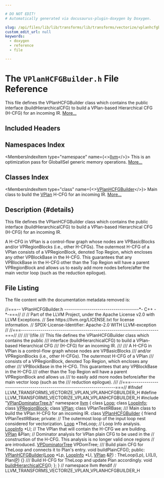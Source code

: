 ```yaml
---

# DO NOT EDIT!
# Automatically generated via docusaurus-plugin-doxygen by Doxygen.

slug: /api/files/lib/lib/transforms/lib/transforms/vectorize/vplanhcfgbuilder-h
custom_edit_url: null
keywords:
  - doxygen
  - reference
  - file

---
```





# The `VPlanHCFGBuilder.h` File Reference

<DoxygenPage pluginConfig={pluginConfig}>

This file defines the VPlanHCFGBuilder class which contains the public interface (buildHierarchicalCFG) to build a VPlan-based Hierarchical CFG (H-CFG) for an incoming IR. <a href="#details">More...</a>

## Included Headers

<IncludesList>
<IncludesListItem
  filePath="VPlanDominatorTree.h"
  permalink="/docs/api/files/lib/lib/transforms/lib/transforms/vectorize/vplandominatortree-h"
  isLocal="true" />
</IncludesList>

## Namespaces Index

<MembersIndex>

<MembersIndexItem
  type="namespace"
  name={<><a href="/docs/api/namespaces/llvm">llvm</a></>}>
This is an optimization pass for GlobalISel generic memory operations. <a href="/docs/api/namespaces/llvm/#details">More...</a>
</MembersIndexItem>

</MembersIndex>

## Classes Index

<MembersIndex>

<MembersIndexItem
  type="class"
  name={<><a href="/docs/api/classes/llvm/vplanhcfgbuilder">VPlanHCFGBuilder</a></>}>
Main class to build the <a href="/docs/api/classes/llvm/vplan">VPlan</a> H-CFG for an incoming IR. <a href="/docs/api/classes/llvm/vplanhcfgbuilder/#details">More...</a>
</MembersIndexItem>

</MembersIndex>

## Description {#details}

This file defines the VPlanHCFGBuilder class which contains the public interface (buildHierarchicalCFG) to build a VPlan-based Hierarchical CFG (H-CFG) for an incoming IR.

A H-CFG in VPlan is a control-flow graph whose nodes are VPBasicBlocks and/or VPRegionBlocks (i.e., other H-CFGs). The outermost H-CFG of a VPlan consists of a VPRegionBlock, denoted Top Region, which encloses any other VPBlockBase in the H-CFG. This guarantees that any VPBlockBase in the H-CFG other than the Top Region will have a parent VPRegionBlock and allows us to easily add more nodes before/after the main vector loop (such as the reduction epilogue).

## File Listing

The file content with the documentation metadata removed is:

<ProgramListing>

<Link id="l00001" /><CodeLine lineNumber="1"><Highlight kind="comment">//===-- VPlanHCFGBuilder.h --------------------------------------&#42;- C++ -&#42;-===//</Highlight><Highlight kind="normal"></Highlight></CodeLine>
<Link id="l00002" /><CodeLine lineNumber="2"><Highlight kind="normal"></Highlight><Highlight kind="comment">//</Highlight><Highlight kind="normal"></Highlight></CodeLine>
<Link id="l00003" /><CodeLine lineNumber="3"><Highlight kind="normal"></Highlight><Highlight kind="comment">// Part of the LLVM Project, under the Apache License v2.0 with LLVM Exceptions.</Highlight><Highlight kind="normal"></Highlight></CodeLine>
<Link id="l00004" /><CodeLine lineNumber="4"><Highlight kind="normal"></Highlight><Highlight kind="comment">// See https://llvm.org/LICENSE.txt for license information.</Highlight><Highlight kind="normal"></Highlight></CodeLine>
<Link id="l00005" /><CodeLine lineNumber="5"><Highlight kind="normal"></Highlight><Highlight kind="comment">// SPDX-License-Identifier: Apache-2.0 WITH LLVM-exception</Highlight><Highlight kind="normal"></Highlight></CodeLine>
<Link id="l00006" /><CodeLine lineNumber="6"><Highlight kind="normal"></Highlight><Highlight kind="comment">//</Highlight><Highlight kind="normal"></Highlight></CodeLine>
<Link id="l00007" /><CodeLine lineNumber="7"><Highlight kind="normal"></Highlight><Highlight kind="comment">//===----------------------------------------------------------------------===//</Highlight><Highlight kind="comment"></Highlight></CodeLine>
<Link id="l00008" /><CodeLine lineNumber="8"><Highlight kind="comment">///</Highlight></CodeLine>
<Link id="l00009" /><CodeLine lineNumber="9"><Highlight kind="comment">/// \\file</Highlight></CodeLine>
<Link id="l00010" /><CodeLine lineNumber="10"><Highlight kind="comment">/// This file defines the VPlanHCFGBuilder class which contains the public</Highlight></CodeLine>
<Link id="l00011" /><CodeLine lineNumber="11"><Highlight kind="comment">/// interface (buildHierarchicalCFG) to build a VPlan-based Hierarchical CFG</Highlight></CodeLine>
<Link id="l00012" /><CodeLine lineNumber="12"><Highlight kind="comment">/// (H-CFG) for an incoming IR.</Highlight></CodeLine>
<Link id="l00013" /><CodeLine lineNumber="13"><Highlight kind="comment">///</Highlight></CodeLine>
<Link id="l00014" /><CodeLine lineNumber="14"><Highlight kind="comment">/// A H-CFG in VPlan is a control-flow graph whose nodes are VPBasicBlocks</Highlight></CodeLine>
<Link id="l00015" /><CodeLine lineNumber="15"><Highlight kind="comment">/// and/or VPRegionBlocks (i.e., other H-CFGs). The outermost H-CFG of a VPlan</Highlight></CodeLine>
<Link id="l00016" /><CodeLine lineNumber="16"><Highlight kind="comment">/// consists of a VPRegionBlock, denoted Top Region, which encloses any other</Highlight></CodeLine>
<Link id="l00017" /><CodeLine lineNumber="17"><Highlight kind="comment">/// VPBlockBase in the H-CFG. This guarantees that any VPBlockBase in the H-CFG</Highlight></CodeLine>
<Link id="l00018" /><CodeLine lineNumber="18"><Highlight kind="comment">/// other than the Top Region will have a parent VPRegionBlock and allows us</Highlight></CodeLine>
<Link id="l00019" /><CodeLine lineNumber="19"><Highlight kind="comment">/// to easily add more nodes before/after the main vector loop (such as the</Highlight></CodeLine>
<Link id="l00020" /><CodeLine lineNumber="20"><Highlight kind="comment">/// reduction epilogue).</Highlight></CodeLine>
<Link id="l00021" /><CodeLine lineNumber="21"><Highlight kind="comment">///</Highlight><Highlight kind="normal"></Highlight></CodeLine>
<Link id="l00022" /><CodeLine lineNumber="22"><Highlight kind="normal"></Highlight><Highlight kind="comment">//===----------------------------------------------------------------------===//</Highlight><Highlight kind="normal"></Highlight></CodeLine>
<Link id="l00023" /><CodeLine lineNumber="23"><Highlight kind="normal"></Highlight></CodeLine>
<Link id="l00024" /><CodeLine lineNumber="24"><Highlight kind="normal"></Highlight><Highlight kind="preprocessor">#ifndef LLVM&#95;TRANSFORMS&#95;VECTORIZE&#95;VPLAN&#95;VPLANHCFGBUILDER&#95;H</Highlight><Highlight kind="normal"></Highlight></CodeLine>
<Link id="l00025" /><CodeLine lineNumber="25"><Highlight kind="normal"></Highlight><Highlight kind="preprocessor">#define LLVM&#95;TRANSFORMS&#95;VECTORIZE&#95;VPLAN&#95;VPLANHCFGBUILDER&#95;H</Highlight><Highlight kind="normal"></Highlight></CodeLine>
<Link id="l00026" /><CodeLine lineNumber="26"><Highlight kind="normal"></Highlight></CodeLine>
<Link id="l00027" /><CodeLine lineNumber="27"><Highlight kind="normal"></Highlight><Highlight kind="preprocessor">#include &quot;<a href="/docs/api/files/lib/lib/transforms/lib/transforms/vectorize/vplandominatortree-h">VPlanDominatorTree.h</a>&quot;</Highlight><Highlight kind="normal"></Highlight></CodeLine>
<Link id="l00028" /><CodeLine lineNumber="28"><Highlight kind="normal"></Highlight></CodeLine>
<Link id="l00029" /><CodeLine lineNumber="29"><Highlight kind="normal"></Highlight><Highlight kind="keyword">namespace </Highlight><Highlight kind="normal"><a href="/docs/api/namespaces/llvm">llvm</a> &#123;</Highlight></CodeLine>
<Link id="l00030" /><CodeLine lineNumber="30"><Highlight kind="normal"></Highlight></CodeLine>
<Link id="l00031" /><CodeLine lineNumber="31"><Highlight kind="normal"></Highlight><Highlight kind="keyword">class </Highlight><Highlight kind="normal"><a href="/docs/api/classes/llvm/loop">Loop</a>;</Highlight></CodeLine>
<Link id="l00032" /><CodeLine lineNumber="32"><Highlight kind="normal"></Highlight><Highlight kind="keyword">class </Highlight><Highlight kind="normal"><a href="/docs/api/classes/llvm/loopinfo">LoopInfo</a>;</Highlight></CodeLine>
<Link id="l00033" /><CodeLine lineNumber="33"><Highlight kind="normal"></Highlight><Highlight kind="keyword">class </Highlight><Highlight kind="normal"><a href="/docs/api/classes/llvm/vpregionblock">VPRegionBlock</a>;</Highlight></CodeLine>
<Link id="l00034" /><CodeLine lineNumber="34"><Highlight kind="normal"></Highlight><Highlight kind="keyword">class </Highlight><Highlight kind="normal"><a href="/docs/api/classes/llvm/vplan">VPlan</a>;</Highlight></CodeLine>
<Link id="l00035" /><CodeLine lineNumber="35"><Highlight kind="normal"></Highlight><Highlight kind="keyword">class </Highlight><Highlight kind="normal">VPlanTestIRBase;</Highlight></CodeLine>
<Link id="l00036" /><CodeLine lineNumber="36"><Highlight kind="normal"></Highlight><Highlight kind="comment"></Highlight></CodeLine>
<Link id="l00037" /><CodeLine lineNumber="37"><Highlight kind="comment">/// Main class to build the VPlan H-CFG for an incoming IR.</Highlight><Highlight kind="normal"></Highlight></CodeLine>
<Link id="l00038" /><CodeLine lineNumber="38" lineLink="/docs/api/classes/llvm/vplanhcfgbuilder"><Highlight kind="normal"></Highlight><Highlight kind="keyword">class </Highlight><Highlight kind="normal"><a href="/docs/api/classes/llvm/vplanhcfgbuilder/#a8bce0f5c7b119755cf368c61363dc230">VPlanHCFGBuilder</a> &#123;</Highlight></CodeLine>
<Link id="l00039" /><CodeLine lineNumber="39"><Highlight kind="normal">  </Highlight><Highlight kind="keyword">friend</Highlight><Highlight kind="normal"> VPlanTestIRBase;</Highlight></CodeLine>
<Link id="l00040" /><CodeLine lineNumber="40"><Highlight kind="normal"></Highlight></CodeLine>
<Link id="l00041" /><CodeLine lineNumber="41"><Highlight kind="normal"></Highlight><Highlight kind="keyword">private</Highlight><Highlight kind="normal">:</Highlight></CodeLine>
<Link id="l00042" /><CodeLine lineNumber="42"><Highlight kind="normal">  </Highlight><Highlight kind="comment">// The outermost loop of the input loop nest considered for vectorization.</Highlight><Highlight kind="normal"></Highlight></CodeLine>
<Link id="l00043" /><CodeLine lineNumber="43"><Highlight kind="normal">  <a href="/docs/api/classes/llvm/loop">Loop</a> &#42;TheLoop;</Highlight></CodeLine>
<Link id="l00044" /><CodeLine lineNumber="44"><Highlight kind="normal"></Highlight></CodeLine>
<Link id="l00045" /><CodeLine lineNumber="45"><Highlight kind="normal">  </Highlight><Highlight kind="comment">// Loop Info analysis.</Highlight><Highlight kind="normal"></Highlight></CodeLine>
<Link id="l00046" /><CodeLine lineNumber="46"><Highlight kind="normal">  <a href="/docs/api/classes/llvm/loopinfo">LoopInfo</a> &#42;LI;</Highlight></CodeLine>
<Link id="l00047" /><CodeLine lineNumber="47"><Highlight kind="normal"></Highlight></CodeLine>
<Link id="l00048" /><CodeLine lineNumber="48"><Highlight kind="normal">  </Highlight><Highlight kind="comment">// The VPlan that will contain the H-CFG we are building.</Highlight><Highlight kind="normal"></Highlight></CodeLine>
<Link id="l00049" /><CodeLine lineNumber="49"><Highlight kind="normal">  <a href="/docs/api/classes/llvm/vplan">VPlan</a> &amp;Plan;</Highlight></CodeLine>
<Link id="l00050" /><CodeLine lineNumber="50"><Highlight kind="normal"></Highlight></CodeLine>
<Link id="l00051" /><CodeLine lineNumber="51"><Highlight kind="normal">  </Highlight><Highlight kind="comment">// Dominator analysis for VPlan plain CFG to be used in the</Highlight><Highlight kind="normal"></Highlight></CodeLine>
<Link id="l00052" /><CodeLine lineNumber="52"><Highlight kind="normal">  </Highlight><Highlight kind="comment">// construction of the H-CFG. This analysis is no longer valid once regions</Highlight><Highlight kind="normal"></Highlight></CodeLine>
<Link id="l00053" /><CodeLine lineNumber="53"><Highlight kind="normal">  </Highlight><Highlight kind="comment">// are introduced.</Highlight><Highlight kind="normal"></Highlight></CodeLine>
<Link id="l00054" /><CodeLine lineNumber="54"><Highlight kind="normal">  <a href="/docs/api/classes/llvm/vpdominatortree">VPDominatorTree</a> VPDomTree;</Highlight></CodeLine>
<Link id="l00055" /><CodeLine lineNumber="55"><Highlight kind="normal"></Highlight><Highlight kind="comment"></Highlight></CodeLine>
<Link id="l00056" /><CodeLine lineNumber="56"><Highlight kind="comment">  /// Build plain CFG for TheLoop and connects it to Plan&#39;s entry.</Highlight><Highlight kind="normal"></Highlight></CodeLine>
<Link id="l00057" /><CodeLine lineNumber="57"><Highlight kind="normal">  </Highlight><Highlight kind="keywordtype">void</Highlight><Highlight kind="normal"> buildPlainCFG();</Highlight></CodeLine>
<Link id="l00058" /><CodeLine lineNumber="58"><Highlight kind="normal"></Highlight></CodeLine>
<Link id="l00059" /><CodeLine lineNumber="59"><Highlight kind="normal"></Highlight><Highlight kind="keyword">public</Highlight><Highlight kind="normal">:</Highlight></CodeLine>
<Link id="l00060" /><CodeLine lineNumber="60" lineLink="/docs/api/classes/llvm/vplanhcfgbuilder/#a8bce0f5c7b119755cf368c61363dc230"><Highlight kind="normal">  <a href="/docs/api/classes/llvm/vplanhcfgbuilder/#a8bce0f5c7b119755cf368c61363dc230">VPlanHCFGBuilder</a>(<a href="/docs/api/classes/llvm/loop">Loop</a> &#42;Lp, <a href="/docs/api/classes/llvm/loopinfo">LoopInfo</a> &#42;LI, <a href="/docs/api/classes/llvm/vplan">VPlan</a> &amp;<a href="/docs/api/files/lib/lib/option/option-cpp/#a04665169063c8ca1f2ea96c27fc7c2b2">P</a>)</Highlight></CodeLine>
<Link id="l00061" /><CodeLine lineNumber="61"><Highlight kind="normal">      : TheLoop(Lp), LI(LI), Plan(<a href="/docs/api/files/lib/lib/option/option-cpp/#a04665169063c8ca1f2ea96c27fc7c2b2">P</a>) &#123;&#125;</Highlight></CodeLine>
<Link id="l00062" /><CodeLine lineNumber="62"><Highlight kind="normal"></Highlight><Highlight kind="comment"></Highlight></CodeLine>
<Link id="l00063" /><CodeLine lineNumber="63"><Highlight kind="comment">  /// Build H-CFG for TheLoop and update Plan accordingly.</Highlight><Highlight kind="normal"></Highlight></CodeLine>
<Link id="l00064" /><CodeLine lineNumber="64"><Highlight kind="normal">  </Highlight><Highlight kind="keywordtype">void</Highlight><Highlight kind="normal"> <a href="/docs/api/classes/llvm/vplanhcfgbuilder/#a8ef4332eb7802ff0c53ca8ba7e999298">buildHierarchicalCFG</a>();</Highlight></CodeLine>
<Link id="l00065" /><CodeLine lineNumber="65"><Highlight kind="normal">&#125;;</Highlight></CodeLine>
<Link id="l00066" /><CodeLine lineNumber="66"><Highlight kind="normal">&#125; </Highlight><Highlight kind="comment">// namespace llvm</Highlight><Highlight kind="normal"></Highlight></CodeLine>
<Link id="l00067" /><CodeLine lineNumber="67"><Highlight kind="normal"></Highlight></CodeLine>
<Link id="l00068" /><CodeLine lineNumber="68"><Highlight kind="normal"></Highlight><Highlight kind="preprocessor">#endif </Highlight><Highlight kind="comment">// LLVM&#95;TRANSFORMS&#95;VECTORIZE&#95;VPLAN&#95;VPLANHCFGBUILDER&#95;H</Highlight><Highlight kind="normal"></Highlight></CodeLine>

</ProgramListing>

</DoxygenPage>
